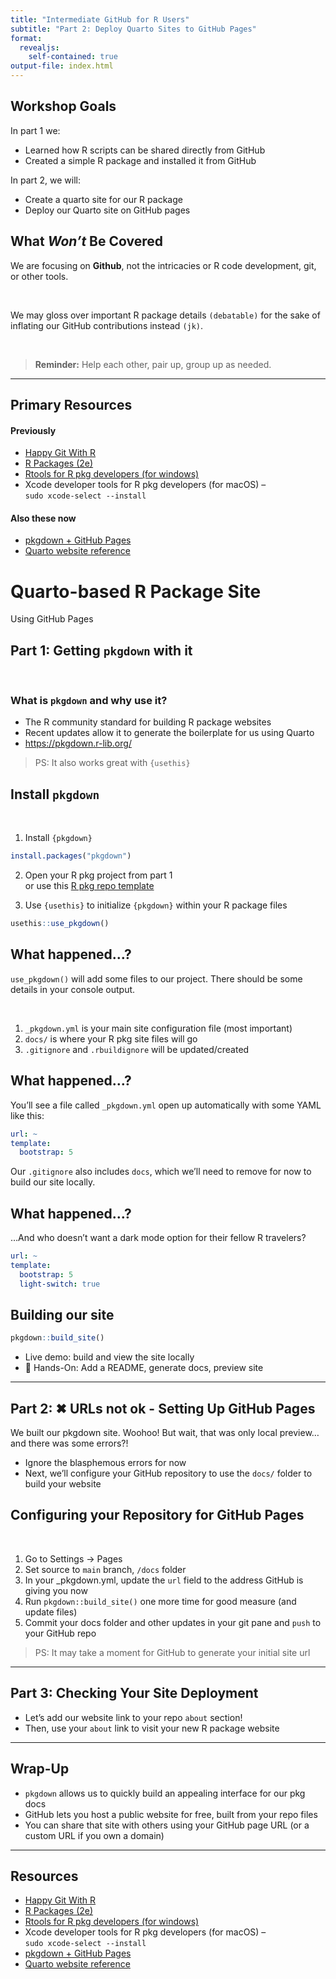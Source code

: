 ```yaml
---
title: "Intermediate GitHub for R Users"
subtitle: "Part 2: Deploy Quarto Sites to GitHub Pages"
format:
  revealjs:
    self-contained: true
output-file: index.html
---
```


## Workshop Goals

In part 1 we:

- Learned how R scripts can be shared directly from GitHub
- Created a simple R package and installed it from GitHub

In part 2, we will:

- Create a quarto site for our R package
- Deploy our Quarto site on GitHub pages

## What *Won’t* Be Covered

We are focusing on **Github**, not the intricacies or R code development, git, or other tools.

<br>

We may gloss over important R package details `(debatable)` for the sake of inflating our GitHub contributions instead `(jk)`.

<br>

> **Reminder:** Help each other, pair up, group up as needed.

------------------------------------------------------------------------

## Primary Resources {.smaller}

#### Previously

- [Happy Git With R](https://happygitwithr.com/)
- [R Packages (2e)](https://r-pkgs.org/)
- [Rtools for R pkg developers (for windows)](https://cran.r-project.org/bin/windows/Rtools/)
- Xcode developer tools for R pkg developers (for macOS) –<br>
`sudo xcode-select --install`

#### Also these now

- [pkgdown + GitHub Pages](https://pkgdown.r-lib.org/articles/pkgdown.html#github-pages)
- [Quarto website reference](https://quarto.org/docs/reference/projects/websites.html)

# Quarto-based R Package Site
Using GitHub Pages

## Part 1: Getting `pkgdown` with it

<br> 

### What is `pkgdown` and why use it?

- The R community standard for building R package websites
- Recent updates allow it to generate the boilerplate for us using Quarto
- [https://pkgdown.r-lib.org/](https://pkgdown.r-lib.org/)

> PS: It also works great with `{usethis}`

## Install `pkgdown`

<br>

1. Install `{pkgdown}`

```r
install.packages("pkgdown")
```

2. Open your R pkg project from part 1<br>or use this [R pkg repo template](https://github.com/cascadiarconf-gh-workshops/intermediate-github-2-pkg-template)

3. Use `{usethis}` to initialize `{pkgdown}` within your R package files

```r
usethis::use_pkgdown()
```

## What happened...?

`use_pkgdown()` will add some files to our project. There should be some details in your console output.

<br>

1. `_pkgdown.yml` is your main site configuration file (most important)
2. `docs/` is where your R pkg site files will go
3. `.gitignore` and `.rbuildignore` will be updated/created

## What happened...?

You'll see a file called `_pkgdown.yml` open up automatically with some YAML like this:

```yaml
url: ~
template:
  bootstrap: 5
```

Our `.gitignore` also includes `docs`, which we'll need to remove for now to build our site locally.

## What happened...?

...And who doesn't want a dark mode option for their fellow R travelers?

```yaml
url: ~
template:
  bootstrap: 5
  light-switch: true
```

## Building our site

  ```r
  pkgdown::build_site()
  ```
  
- Live demo: build and view the site locally
- 📌 Hands-On: Add a README, generate docs, preview site

---

## Part 2: ✖ URLs not ok - Setting Up GitHub Pages

We built our pkgdown site. Woohoo! But wait, that was only local preview... and there was some errors?!

- Ignore the blasphemous errors for now
- Next, we'll configure your GitHub repository to use the `docs/` folder to build your website

## Configuring your Repository for GitHub Pages {.smaller}

<br>

1. Go to Settings → Pages
2. Set source to `main` branch, `/docs` folder
3. In your _pkgdown.yml, update the `url` field to the address GitHub is giving you now
4. Run `pkgdown::build_site()` one more time for good measure (and update files)
5. Commit your docs folder and other updates in your git pane and `push` to your GitHub repo
  
> PS: It may take a moment for GitHub to generate your initial site url

---

## Part 3: Checking Your Site Deployment

- Let's add our website link to your repo `about` section!
- Then, use your `about` link to visit your new R package website

---

## Wrap-Up

- `pkgdown` allows us to quickly build an appealing interface for our pkg docs
- GitHub lets you host a public website for free, built from your repo files
- You can share that site with others using your GitHub page URL (or a custom URL if you own a domain)

------------------------------------------------------------------------

## Resources

- [Happy Git With R](https://happygitwithr.com/)
- [R Packages (2e)](https://r-pkgs.org/)
- [Rtools for R pkg developers (for windows)](https://cran.r-project.org/bin/windows/Rtools/)
- Xcode developer tools for R pkg developers (for macOS) –<br>
`sudo xcode-select --install`
- [pkgdown + GitHub Pages](https://pkgdown.r-lib.org/articles/pkgdown.html#github-pages)
- [Quarto website reference](https://quarto.org/docs/reference/projects/websites.html)


